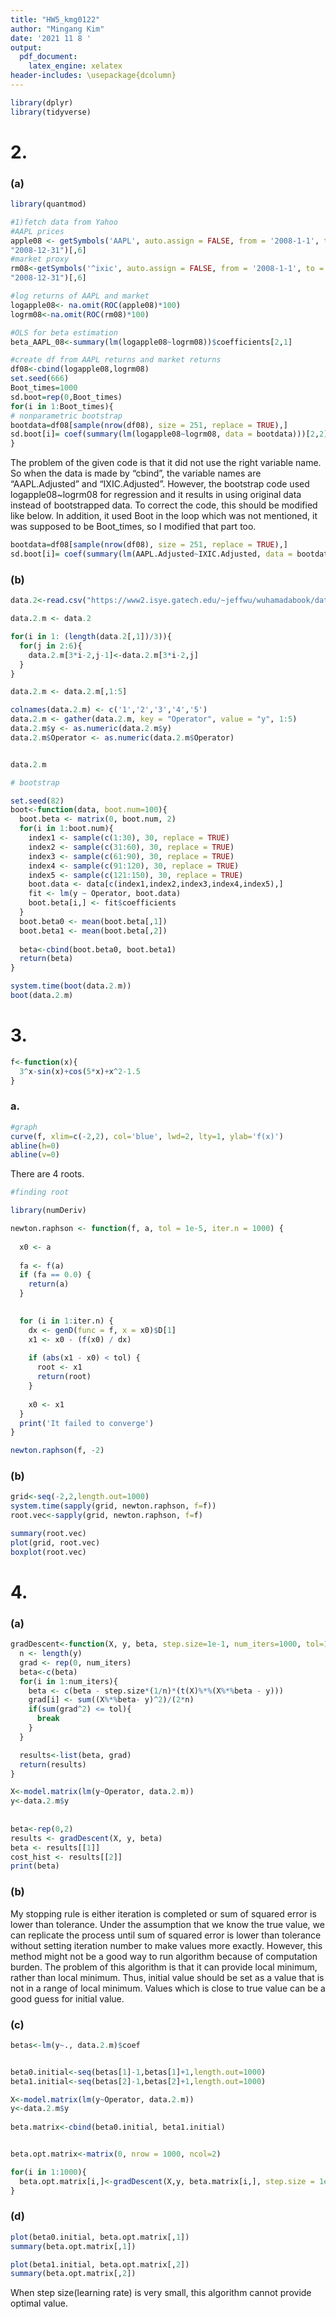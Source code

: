 ```yaml
---
title: "HW5_kmg0122"
author: "Mingang Kim"
date: '2021 11 8 '
output:
  pdf_document:
    latex_engine: xelatex
header-includes: \usepackage{dcolumn}
---
```


```r
library(dplyr)
library(tidyverse)
```

# 2.

### (a)
```r
library(quantmod)

#1)fetch data from Yahoo
#AAPL prices
apple08 <- getSymbols('AAPL', auto.assign = FALSE, from = '2008-1-1', to = 
"2008-12-31")[,6]
#market proxy
rm08<-getSymbols('^ixic', auto.assign = FALSE, from = '2008-1-1', to = 
"2008-12-31")[,6]

#log returns of AAPL and market
logapple08<- na.omit(ROC(apple08)*100)
logrm08<-na.omit(ROC(rm08)*100)

#OLS for beta estimation
beta_AAPL_08<-summary(lm(logapple08~logrm08))$coefficients[2,1]

#create df from AAPL returns and market returns
df08<-cbind(logapple08,logrm08)
set.seed(666)
Boot_times=1000
sd.boot=rep(0,Boot_times)
for(i in 1:Boot_times){
# nonparametric bootstrap
bootdata=df08[sample(nrow(df08), size = 251, replace = TRUE),]
sd.boot[i]= coef(summary(lm(logapple08~logrm08, data = bootdata)))[2,2]
}

```
The problem of the given code is that it did not use the right variable name. So when the data is made by "cbind", the variable names are "AAPL.Adjusted" and "IXIC.Adjusted". However, the bootstrap code used logapple08~logrm08 for regression and it results in using original data instead of bootstrapped data. To correct the code, this should be modified like below. In addition, it used Boot in the loop which was not mentioned, it was supposed to be Boot_times, so I modified that part too. 

```r
bootdata=df08[sample(nrow(df08), size = 251, replace = TRUE),]
sd.boot[i]= coef(summary(lm(AAPL.Adjusted~IXIC.Adjusted, data = bootdata)))[2,2]
```


### (b)
```r
data.2<-read.csv("https://www2.isye.gatech.edu/~jeffwu/wuhamadabook/data/Sensory.dat", header=F, skip=2, sep=" ")

data.2.m <- data.2

for(i in 1: (length(data.2[,1])/3)){
  for(j in 2:6){
    data.2.m[3*i-2,j-1]<-data.2.m[3*i-2,j]
  }
}

data.2.m <- data.2.m[,1:5]

colnames(data.2.m) <- c('1','2','3','4','5')
data.2.m <- gather(data.2.m, key = "Operator", value = "y", 1:5)
data.2.m$y <- as.numeric(data.2.m$y)
data.2.m$Operator <- as.numeric(data.2.m$Operator)


data.2.m

# bootstrap

set.seed(82)
boot<-function(data, boot.num=100){
  boot.beta <- matrix(0, boot.num, 2)
  for(i in 1:boot.num){
    index1 <- sample(c(1:30), 30, replace = TRUE)
    index2 <- sample(c(31:60), 30, replace = TRUE)
    index3 <- sample(c(61:90), 30, replace = TRUE)
    index4 <- sample(c(91:120), 30, replace = TRUE)
    index5 <- sample(c(121:150), 30, replace = TRUE)
    boot.data <- data[c(index1,index2,index3,index4,index5),]
    fit <- lm(y ~ Operator, boot.data)
    boot.beta[i,] <- fit$coefficients
  }
  boot.beta0 <- mean(boot.beta[,1])
  boot.beta1 <- mean(boot.beta[,2])
  
  beta<-cbind(boot.beta0, boot.beta1)
  return(beta)
}

system.time(boot(data.2.m))
boot(data.2.m)
```




# 3.

```r
f<-function(x){
  3^x-sin(x)+cos(5*x)+x^2-1.5
}
```

### a.
```r
#graph
curve(f, xlim=c(-2,2), col='blue', lwd=2, lty=1, ylab='f(x)')
abline(h=0)
abline(v=0)
```
There are 4 roots.

```r
#finding root

library(numDeriv)

newton.raphson <- function(f, a, tol = 1e-5, iter.n = 1000) {
  
  x0 <- a 
  
  fa <- f(a)
  if (fa == 0.0) {
    return(a)
  }
 

  for (i in 1:iter.n) {
    dx <- genD(func = f, x = x0)$D[1] 
    x1 <- x0 - (f(x0) / dx) 
    
    if (abs(x1 - x0) < tol) {
      root <- x1
      return(root)
    }
    
    x0 <- x1
  }
  print('It failed to converge')
}

newton.raphson(f, -2)
```

### (b)
```r
grid<-seq(-2,2,length.out=1000)
system.time(sapply(grid, newton.raphson, f=f))
root.vec<-sapply(grid, newton.raphson, f=f)

summary(root.vec)
plot(grid, root.vec)
boxplot(root.vec)
```


# 4. 

### (a)

```r


gradDescent<-function(X, y, beta, step.size=1e-1, num_iters=1000, tol=1e-9){
  n <- length(y)
  grad <- rep(0, num_iters)
  beta<-c(beta)
  for(i in 1:num_iters){
    beta <- c(beta - step.size*(1/n)*(t(X)%*%(X%*%beta - y)))
    grad[i] <- sum((X%*%beta- y)^2)/(2*n)
    if(sum(grad^2) <= tol){
      break
    }
  }

  results<-list(beta, grad)
  return(results)
}

X<-model.matrix(lm(y~Operator, data.2.m))
y<-data.2.m$y
  
  
beta<-rep(0,2)
results <- gradDescent(X, y, beta)
beta <- results[[1]]
cost_hist <- results[[2]]
print(beta)

```
### (b)

My stopping rule is either iteration is completed or sum of squared error is lower than tolerance. Under the assumption that we know the true value, we can replicate the process until sum of squared error is lower than tolerance without setting iteration number to make values more exactly. However, this method might not be a good way to run algorithm because of computation burden. The problem of this algorithm is that it can provide local minimum, rather than local minimum. Thus, initial value should be set as a value that is not in a range of local minimum. Values which is close to true value can be a good guess for initial value. 


### (c)
```r
betas<-lm(y~., data.2.m)$coef


beta0.initial<-seq(betas[1]-1,betas[1]+1,length.out=1000)
beta1.initial<-seq(betas[2]-1,betas[2]+1,length.out=1000)

X<-model.matrix(lm(y~Operator, data.2.m))
y<-data.2.m$y
  
beta.matrix<-cbind(beta0.initial, beta1.initial)


beta.opt.matrix<-matrix(0, nrow = 1000, ncol=2)

for(i in 1:1000){
  beta.opt.matrix[i,]<-gradDescent(X,y, beta.matrix[i,], step.size = 1e-7, tol = 1e-9)[[1]]
}
```

### (d)
```r
plot(beta0.initial, beta.opt.matrix[,1])
summary(beta.opt.matrix[,1])

plot(beta1.initial, beta.opt.matrix[,2])
summary(beta.opt.matrix[,2])
```
When step size(learning rate) is very small, this algorithm cannot provide optimal value. 

